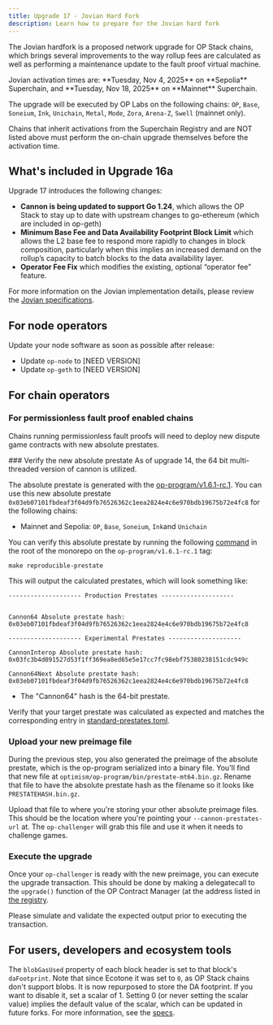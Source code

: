 ```yaml
---
title: Upgrade 17 - Jovian Hard Fork
description: Learn how to prepare for the Jovian hard fork
---
```


The Jovian hardfork is a proposed network upgrade for OP Stack chains, which brings several improvements to the way rollup fees are calculated as well as performing a maintenance update to the fault proof virtual machine.

<Info>
  Jovian activation times are: **Tuesday, Nov 4, 2025** on **Sepolia** Superchain, and **Tuesday, Nov 18, 2025** on **Mainnet** Superchain.

  The upgrade will be executed by OP Labs on the following chains: `OP`, `Base`, `Soneium`, `Ink`, `Unichain`, `Metal`, `Mode`, `Zora`, `Arena-Z`, `Swell` (mainnet only).

Chains that inherit activations from the Superchain Registry and are NOT listed above must perform the on-chain upgrade themselves before the activation time.
</Info>

## What's included in Upgrade 16a

Upgrade 17 introduces the following changes:

* **Cannon is being updated to support Go 1.24**, which allows the OP Stack to stay up to date with upstream changes to go-ethereum (which are included in op-geth)
* **Minimum Base Fee and Data Availability Footprint Block Limit** which allows the L2 base fee to respond more rapidly to changes in block composition, particularly when this implies an increased demand on the rollup’s capacity to batch blocks to the data availability layer.
* **Operator Fee Fix** which modifies the existing, optional “operator fee” feature.

For more information on the Jovian implementation details, please review the [Jovian specifications](https://specs.optimism.io/protocol/jovian/overview.html).

## For node operators

Update your node software as soon as possible after release:
* Update `op-node` to [NEED VERSION]
* Update `op-geth` to [NEED VERSION]

## For chain operators

### For permissionless fault proof enabled chains

Chains running permissionless fault proofs will need to deploy new dispute game contracts with new absolute prestates.

<Steps>
  ### Verify the new absolute prestate

  <Info>
    As of upgrade 14, the 64 bit multi-threaded version of cannon is utilized.
  </Info>

  The absolute prestate is generated with the [op-program/v1.6.1-rc.1](https://github.com/ethereum-optimism/optimism/tree/op-program/v1.6.1-rc.1). You can use this new absolute prestate `0x03eb07101fbdeaf3f04d9fb76526362c1eea2824e4c6e970bdb19675b72e4fc8` for the following chains:

  *   Mainnet and Sepolia: `OP`, `Base`, `Soneium`, `Ink`and `Unichain`

  You can verify this absolute prestate by running the following [command](https://github.com/ethereum-optimism/optimism/blob/d6fb90dd489e39efa206b55200766ccc075c1d9b/Makefile#L130-L132) in the root of the monorepo on the `op-program/v1.6.1-rc.1` tag:

  ```shell
  make reproducible-prestate
  ```

  This will output the calculated prestates, which will look something like:

  ```shell
  -------------------- Production Prestates --------------------


  Cannon64 Absolute prestate hash: 
  0x03eb07101fbdeaf3f04d9fb76526362c1eea2824e4c6e970bdb19675b72e4fc8

  -------------------- Experimental Prestates --------------------

  CannonInterop Absolute prestate hash: 
  0x03fc3b4d091527d53f1ff369ea8ed65e5e17cc7fc98ebf75380238151cdc949c

  Cannon64Next Absolute prestate hash: 
  0x03eb07101fbdeaf3f04d9fb76526362c1eea2824e4c6e970bdb19675b72e4fc8
  ```

  *   The "Cannon64" hash is the 64-bit prestate.

  Verify that your target prestate was calculated as expected and matches the corresponding entry in
  [standard-prestates.toml](https://github.com/ethereum-optimism/superchain-registry/blob/main/validation/standard/standard-prestates.toml).

  ### Upload your new preimage file

  During the previous step, you also generated the preimage of the absolute prestate, which is the op-program serialized into a binary file. You'll find that new file at `optimism/op-program/bin/prestate-mt64.bin.gz`. Rename that file to have the absolute prestate hash as the filename so it looks like `PRESTATEHASH.bin.gz`.

  Upload that file to where you're storing your other absolute preimage files. This should be the location where you're pointing your `--cannon-prestates-url` at. The `op-challenger` will grab this file and use it when it needs to challenge games.

  ### Execute the upgrade

  Once your `op-challenger` is ready with the new preimage, you can execute the upgrade transaction. This should be done by making a delegatecall to the `upgrade()` function of the OP Contract Manager (at the address listed in [the registry](https://github.com/ethereum-optimism/superchain-registry/blob/6621a0f13ce523fe1bb8deea739fe37abe20f90d/validation/standard/standard-versions-mainnet.toml#L22).

  Please simulate and validate the expected output prior to executing the transaction.
</Steps>

## For users, developers and ecosystem tools

The `blobGasUsed` property of each block header is set to that block's `daFootprint`. Note that since Ecotone it was set to `0`, as OP Stack chains don't support blobs. It is now repurposed to store the DA footprint. If you want to disable it, set a scalar of 1. Setting 0 (or never setting the scalar value) implies the default value of the scalar, which can be updated in future forks. For more information, see the [specs](https://specs.optimism.io/protocol/jovian/exec-engine.html#da-footprint-block-limit).
